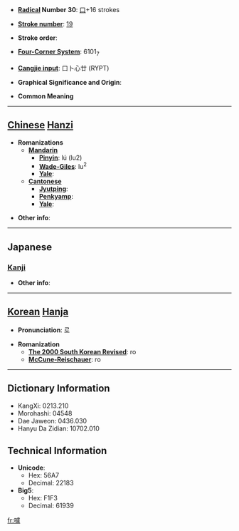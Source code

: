 * '''[[Wiktionary:Chinese radical index| Radical]] Number 30''': [[Wiktionary:Chinese radical index 口|口]]+16 strokes

* '''[[Wiktionary:Chinese total strokes index|Stroke number]]''': [[Wiktionary:Chinese total strokes index 19|19]]

* '''Stroke order''': 

* '''[[Wiktionary:Chinese four corner index|Four-Corner System]]''': 6101<sub>7</sub>

* '''[[Wiktionary:Chinese Cangjie index|Cangjie input]]''': 口卜心廿 (RYPT)

* '''Graphical Significance and Origin''': 

* '''Common Meaning'''

----

== [[Chinese]] [[Hanzi]] ==

* '''Romanizations'''
** '''[[Mandarin]]'''
*** '''[[Pinyin]]''': lú (lu2)
*** '''[[Wade-Giles]]''': lu<sup>2</sup>
*** '''[[Yale]]''': 
** '''[[Cantonese]]'''
*** '''[[Jyutping]]''':
*** '''[[Penkyamp]]''': 
*** '''[[Yale]]''': 

* '''Other info''': 

----

==Japanese==
===[[Kanji]]===
{{kanji|on readings=[[ろ]] (ro)
|kun readings=
}}

* '''Other info''':  

----

== [[Korean]] [[Hanja]] ==

* '''Pronunciation''': 로

* '''Romanization'''
** '''[[The 2000 South Korean Revised Romanization|The 2000 South Korean Revised]]''': ro
** '''[[McCune-Reischauer]]''': ro

----

== Dictionary Information ==

* KangXi: 0213.210
* Morohashi: 04548
* Dae Jaweon: 0436.030
* Hanyu Da Zidian: 10702.010

== Technical Information ==

* '''Unicode''':
** Hex: 56A7
** Decimal: 22183
* '''Big5''':
** Hex: F1F3
** Decimal: 61939

[[fr:嚧]]